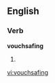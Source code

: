 ==English==
===Verb===
'''vouchsafing'''
# {{present participle of|[[vouchsafe]]}}

[[vi:vouchsafing]]